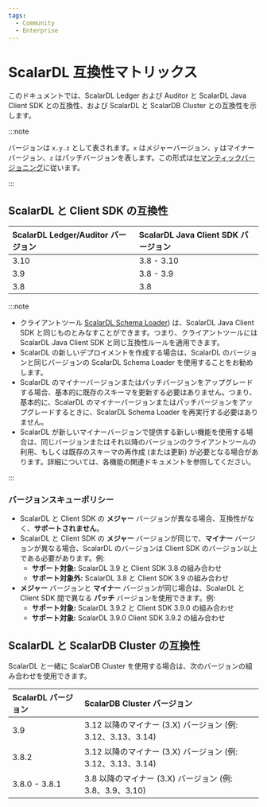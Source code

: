 ```yaml
---
tags:
  - Community
  - Enterprise
---
```


# ScalarDL 互換性マトリックス


<TranslationBanner />

このドキュメントでは、ScalarDL Ledger および Auditor と ScalarDL Java Client SDK との互換性、および ScalarDL と ScalarDB Cluster との互換性を示します。

:::note

バージョンは `x.y.z` として表されます。`x` はメジャーバージョン、`y` はマイナーバージョン、`z` はパッチバージョンを表します。この形式は[セマンティックバージョニング](https://semver.org/)に従います。

:::

## ScalarDL と Client SDK の互換性

| ScalarDL Ledger/Auditor バージョン | ScalarDL Java Client SDK バージョン |
|:------------------------------|:-------------------------------|
| 3.10                          | 3.8 - 3.10                     |
| 3.9                           | 3.8 - 3.9                      |
| 3.8                           | 3.8                            |

:::note

- クライアントツール [ScalarDL Schema Loader](./schema-loader.mdx)) は、ScalarDL Java Client SDK と同じものとみなすことができます。つまり、クライアントツールには ScalarDL Java Client SDK と同じ互換性ルールを適用できます。
- ScalarDL の新しいデプロイメントを作成する場合は、ScalarDL のバージョンと同じバージョンの ScalarDL Schema Loader を使用することをお勧めします。
- ScalarDL のマイナーバージョンまたはパッチバージョンをアップグレードする場合、基本的に既存のスキーマを更新する必要はありません。つまり、基本的に、ScalarDL のマイナーバージョンまたはパッチバージョンをアップグレードするときに、ScalarDL Schema Loader を再実行する必要はありません。
- ScalarDL が新しいマイナーバージョンで提供する新しい機能を使用する場合は、同じバージョンまたはそれ以降のバージョンのクライアントツールの利用、もしくは既存のスキーマの再作成 (または更新) が必要となる場合があります。詳細については、各機能の関連ドキュメントを参照してください。

:::

### バージョンスキューポリシー

- ScalarDL と Client SDK の **メジャー** バージョンが異なる場合、互換性がなく、**サポートされません**。
- ScalarDL と Client SDK の **メジャー** バージョンが同じで、**マイナー** バージョンが異なる場合、ScalarDL のバージョンは Client SDK のバージョン以上である必要があります。例:
  - **サポート対象:** ScalarDL 3.9 と Client SDK 3.8 の組み合わせ
  - **サポート対象外:** ScalarDL 3.8 と Client SDK 3.9 の組み合わせ
- **メジャー** バージョンと **マイナー** バージョンが同じ場合は、ScalarDL と Client SDK 間で異なる **パッチ** バージョンを使用できます。例:
  - **サポート対象:** ScalarDL 3.9.2 と Client SDK 3.9.0 の組み合わせ
  - **サポート対象:** ScalarDL 3.9.0 Client SDK 3.9.2 の組み合わせ

## ScalarDL と ScalarDB Cluster の互換性

ScalarDL と一緒に ScalarDB Cluster を使用する場合は、次のバージョンの組み合わせを使用できます。

| ScalarDL バージョン | ScalarDB Cluster バージョン                                   |
| :------------------ | :------------------------------------------------------------ |
| 3.9            | 3.12 以降のマイナー (3.X) バージョン (例: 3.12、3.13、3.14) |
| 3.8.2          | 3.12 以降のマイナー (3.X) バージョン (例: 3.12、3.13、3.14) |
| 3.8.0 - 3.8.1  | 3.8 以降のマイナー (3.X) バージョン (例: 3.8、3.9、3.10)    |
